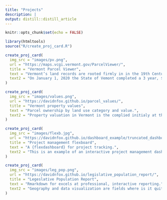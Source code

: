 ```yaml
---
title: "Projects"
description: |
output: distill::distill_article
---
```


```r
knitr::opts_chunk$set(echo = FALSE)

library(htmltools)
source("R/create_proj_card.R")
```

```r

create_proj_card(
  img_src = "images/pv.png",
  url = "https://maps.vcgi.vermont.gov/ParcelViewer/",
  title = "Vermont Parcel Viewer",
  text = "Vermont’s land records are rooted firmly in in the 19th Century. With a population of less than 700,000 people, we have 251 municipalities that manage their own land records. Even Texas, with a population of over 29 million, only has 254 counties. Historically, there has been no consolidated public information available on property ownership. While most towns maintain some level of parcel tax maps, many of these are updated infrequently and often are based on paper maps. Prior to 2020, some towns had parcel maps that were from the 1990s.",
  text2 = "On January 1, 2020 the State of Vemont completed a 3 year, $3 million project to map all of the parcels in Vermont. This data is linked to the annual state ‘grand list’ of property valuations and ownership. This data is made freely available, providing the first comprehensive picture of Vermont land ownership avaialble since the Beers Atlases were made in the 1880’s."
)

create_proj_card(
  img_src = "images/values.png",
  url = "https://davidnfox.github.io/parcel_values/",
  title = "Vermont property values",
  text = "Parcel ownership by land use category and value.",
  text2 = "Property valuation in Vermont is the complied initialy at the town level. Towns are supposed to reappraise propety at least every ten years, but this tends to get stretched out. The state annually adjusts property values to a common level of appraisal for calculation of schools funding. This map shows Vermont property values per acre adjusted to the common level of appraisal (height) and land uses categories (color). You can clearly see the elevated value per acre of commercial - in red-  and residential properties - yellow - in village areas and along road cooridors. Ponds and waterfront property show islands of elevated value in rural areas - often in blue indicating seasonal or second home ownership. Ski resorts also show up as pockets of extreme values scattered across the state."
)

create_proj_card(
  img_src = "images/flexb.jpg",
  url = "https://davidnfox.github.io/dashboard_example/truncated_dashboard.html#overall-progress",
  title = "Project management flexboard",
  text = "A {flexdashboard} for project tracking.",
  text2 = "This is an example of an interactive project management dashboard built in R to track vendor data submissions and approvals by different state agencies and town officials during the project to build our statewide parcel data. This application pulled data from an ArcGIS Online data source on a daily basis and compiled up-to-date charts and maps. This kind of application could just as easily pull data from a database or multiple sources."
)

create_proj_card(
  img_src = "images/leg_pop.png",
  url = "https://davidnfox.github.io/legislative_population_report/",
  title = "Legeslative Population Report",
  text = "Rmarkdown for excels at professional, interactive reporting.",
  text2 = "Geography and data visualization are fields where is it quite easy to confuse rather than inform. Our tools are so sophisticated that is easy to add too much to a simple message. It is also important to understand one’s audience. When responding to a request from the attorneys who adivise the Vermont Legislature and guide important policy like redistricting of State House and Senate Districts, one does not want to create a flashy report with lots of data vis or stunning maps, nor do they want to see your code chunks. Providing only a map or a graph is not likely to speak the right “dialect” of analysis. Rmarkdown excels at this kind of reporting - where charts, maps, tables, and narriative text all play an equaly an important role. This report details the current state of change in Vermont populations in advance of Census 2020. While unlikely to impress the #TidyTuesay Twitter crowd, this minimilistic report recieved a favorable response from its intended audience."
)
```






